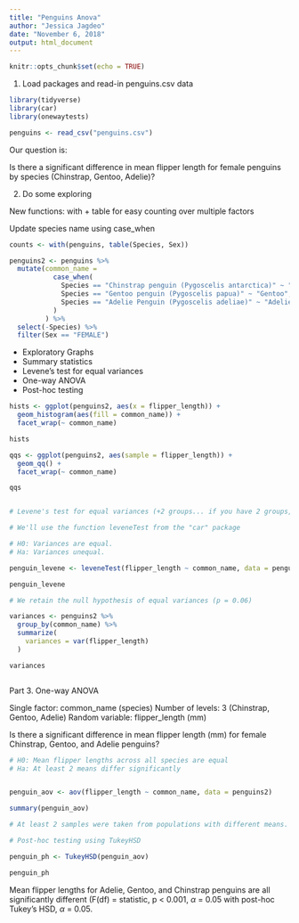 ```yaml
---
title: "Penguins Anova"
author: "Jessica Jagdeo"
date: "November 6, 2018"
output: html_document
---
```


```r
knitr::opts_chunk$set(echo = TRUE)
```

1. Load packages and read-in penguins.csv data

```r

library(tidyverse)
library(car)
library(onewaytests)

penguins <- read_csv("penguins.csv")

```

Our question is:

Is there a significant difference in mean flipper length for female penguins by species (Chinstrap, Gentoo, Adelie)?

2. Do some exploring

New functions: with + table for easy counting over multiple factors

Update species name using case_when

```r

counts <- with(penguins, table(Species, Sex))

penguins2 <- penguins %>%
  mutate(common_name = 
           case_when(
             Species == "Chinstrap penguin (Pygoscelis antarctica)" ~ "Chinstrap",
             Species == "Gentoo penguin (Pygoscelis papua)" ~ "Gentoo",
             Species == "Adelie Penguin (Pygoscelis adeliae)" ~ "Adelie"
           )
         ) %>% 
  select(-Species) %>% 
  filter(Sex == "FEMALE")

```

- Exploratory Graphs
- Summary statistics
- Levene's test for equal variances
- One-way ANOVA
- Post-hoc testing

```r

hists <- ggplot(penguins2, aes(x = flipper_length)) +
  geom_histogram(aes(fill = common_name)) +
  facet_wrap(~ common_name)

hists

qqs <- ggplot(penguins2, aes(sample = flipper_length)) +
  geom_qq() +
  facet_wrap(~ common_name)

qqs 


# Levene's test for equal variances (+2 groups... if you have 2 groups, use F-test for equal variances)

# We'll use the function leveneTest from the "car" package

# H0: Variances are equal.
# Ha: Variances unequal.

penguin_levene <- leveneTest(flipper_length ~ common_name, data = penguins2)

penguin_levene

# We retain the null hypothesis of equal variances (p = 0.06)

variances <- penguins2 %>% 
  group_by(common_name) %>% 
  summarize(
    variances = var(flipper_length)
  )

variances



```

Part 3. One-way ANOVA

Single factor: common_name (species)
Number of levels: 3 (Chinstrap, Gentoo, Adelie)
Random variable: flipper_length (mm)

Is there a significant difference in mean flipper length (mm) for female Chinstrap, Gentoo, and Adelie penguins?

```r

# H0: Mean flipper lengths across all species are equal
# Ha: At least 2 means differ significantly


penguin_aov <- aov(flipper_length ~ common_name, data = penguins2)

summary(penguin_aov)

# At least 2 samples were taken from populations with different means. Which ones are different? All three different from each other? Or something else?

# Post-hoc testing using TukeyHSD

penguin_ph <- TukeyHSD(penguin_aov)

penguin_ph

```

Mean flipper lengths for Adelie, Gentoo, and Chinstrap penguins are all significantly different (F(df) = statistic, p < 0.001, $\alpha$ = 0.05 with post-hoc Tukey's HSD, $\alpha$ = 0.05. 